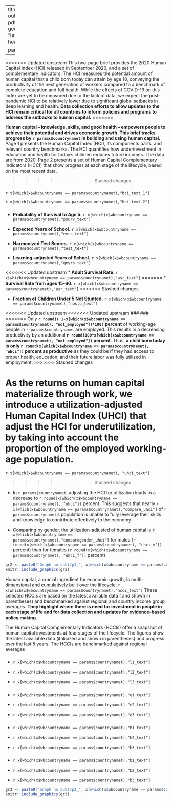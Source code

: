 

---
title: "`r params$countrynamet``r params$extra`"
output:
  pdf_document: 
    keep_tex: true
  latex_engine: pdflatex
  fig_caption: yes
  urlcolor: blue
fontsize: 9pt
geometry: "left=1.3cm,right=1.3cm,top=1.5cm,bottom=0.5cm"
header-includes:  \usepackage{fancyhdr} 
  \usepackage{graphicx}
  \usepackage{eurosym}
  \usepackage{datetime}
  \usepackage{booktabs,xcolor} \pagestyle{fancy}  
  \fancypagestyle{plain}{\pagestyle{fancy}}
  \pagenumbering{gobble}
  \renewcommand\thefootnote{\textcolor{black}{\arabic{footnote}}}
  \usepackage{pagecolor}
  \pagecolor{white}
  \usepackage{fourier}
  \usepackage[fontsize=8.7pt]{scrextend}
  \usepackage{float}
  \restylefloat{table}
  \usepackage{xcolor}
  \usepackage{multicol}
  \newcommand{\hideFromPandoc}[1]{#1}
  \hideFromPandoc{
    \let\Begin\begin
    \let\End\end
  }
  \usepackage{caption}
  \captionsetup{skip=0pt}
  \usepackage{hyperref}
  \usepackage{array}
  \usepackage{varwidth}
  \hypersetup{
      colorlinks=true,
      linkcolor=blue,
      filecolor=magenta,      
      urlcolor=cyan,
  }
  \urlstyle{same}
  \usepackage{enumitem}
  \setlist{leftmargin=*}
  \pagenumbering{gobble}
  \usepackage{numprint}
  \usepackage{fbox}
  
params:
  countrynamet: "Afghanistan"
  extra: ""

---
\definecolor{bondiblue}{rgb}{0.0, 0.58, 0.71}
\definecolor{steelblue}{rgb}{0.27, 0.51, 0.71}
\definecolor{brickred}{rgb}{0.8, 0.25, 0.33}
\newcommand\boldblue[1]{\textcolor{bondiblue}{\textbf{#1}}}

<<<<<<< Updated upstream
This two-page brief provides the 2020 Human Capital Index (HCI) released in September 2020, and a set of complementary indicators. The HCI measures the potential amount of human capital that a child born today can attain by age 18, conveying the productivity of the next generation of workers compared to a benchmark of complete education and full health. While the effects of COVID-19 on this index are yet to be measured due to the lack of data, we expect the post-pandemic HCI to be relatively lower due to significant global setbacks in deep learning and health. **Data collection efforts to allow updates to the HCI remain critical for all countries to inform policies and programs to address the setbacks to human capital.**
=======
\vspace{2.3em}


**Human capital – knowledge, skills, and good health – empowers people to achieve their potential and drives economic growth. This brief tracks progress by `r params$countrynamet` in building and using human capital.** Page 1 presents the Human Capital Index (HCI), its components parts, and relevant country benchmarks. The HCI quantifies how underinvestment in education and health for today’s children reduces future incomes. The data are from 2020. Page 2 presents a set of Human Capital Complementary Indicators (HCCI) that show progress at each stage of the lifecycle, based on the most recent data.

\vspace{0.5em}
>>>>>>> Stashed changes

\Begin{multicols}{2}

### \boldblue{T\small{HE HUMAN CAPITAL INDEX}}###

`r x[which(x$wbcountryname == params$countrynamet),"hci_text_1"]` 

`r x[which(x$wbcountryname == params$countrynamet),"hci_text_2"]` 

### \boldblue{T\small{HE HUMAN CAPITAL INDEX COMPONENTS}}###

* **Probability of Survival to Age 5.** `r x[which(x$wbcountryname == params$countrynamet),"psurv_text"]`

* **Expected Years of School.** `r x[which(x$wbcountryname == params$countrynamet),"eyrs_text"]`

* **Harmonized Test Scores.** `r x[which(x$wbcountryname == params$countrynamet),"test_text"]`

* **Learning-adjusted Years of School.** `r x[which(x$wbcountryname == params$countrynamet),"qeyrs_text"]`

<<<<<<< Updated upstream
* **Adult Survival Rate.** `r x[which(x$wbcountryname == params$countrynamet),"asr_text"]`
=======
* **Survival Rate from ages 15-60.** `r x[which(x$wbcountryname == params$countrynamet),"asr_text"]`
>>>>>>> Stashed changes

* **Fraction of Children Under 5 Not Stunted.** `r x[which(x$wbcountryname == params$countrynamet),"nostu_text"]`


<<<<<<< Updated upstream
<<<<<<< Updated upstream
### \boldblue{U\small{TILIZATION-ADJUSTED HUMAN CAPITAL}}###
=======
Only **`r round(( 1-x[which(x$wbcountryname == params$countrynamet), "not_employed"])*100)` percent** of working-age people in `r params$countrynamet` are employed. This results in a decreasing productivity by an additional  **`r round(100*x[which(x$wbcountryname == params$countrynamet), "not_employed"])` percent**. Thus, **a child born today is only `r round(x[which(x$wbcountryname == params$countrynamet), "uhci"])` percent as productive** as they could be if they had access to proper health, education, and their future labor was fully utilized in employment.
>>>>>>> Stashed changes

As the returns on human capital materialize through work, we introduce a utilization-adjusted Human Capital Index (UHCI) that adjust the HCI for underutilization, by taking into account the proportion of the employed working-age population. 
=======
`r x[which(x$wbcountryname == params$countrynamet), "uhci_text"]`

>>>>>>> Stashed changes

* In `r params$countrynamet`, adjusting the HCI for utilization leads to a decrease to `r round(x[which(x$wbcountryname == params$countrynamet), "uhci"])` percent. This suggests that nearly `r x[which(x$wbcountryname == params$countrynamet),"compare_uhci"]` of `r params$countrynamet`'s population is unable to fully leverage their skills and knowledge to contribute effectively to the economy.

* Comparing by gender, the utilization-adjusted of human capital is `r x[which(x$wbcountryname == params$countrynamet),"comparegender_uhci"]` for males (`r round(x[which(x$wbcountryname == params$countrynamet), "uhci_m"])` percent) than for females (`r round(x[which(x$wbcountryname == params$countrynamet), "uhci_f"])` percent)

\vspace{-0.5mm}
\begin{table}[H]
\renewcommand{\tabcolsep}{0.8mm}
\begin{tabular}{m{0.3\textwidth}>{\centering\arraybackslash}m{0.054\textwidth}>{\centering\arraybackslash}m{0.054\textwidth}>{\centering\arraybackslash}m{0.054\textwidth}}
\\\textbf{     }   &    &             &  \\ \hline
                         &      &              & \\
\textbf{ Human Capital and Utilization   } & \textbf{ Boys} & \textbf{ Girls} &  \textbf{ Overall} \\\hline
\vspace{-1mm} \\
Human Capital Index (HCI) &   `r x[which(x$wbcountryname == params$countrynamet),"hci_m_table_t"]` &   `r x[which(x$wbcountryname == params$countrynamet),"hci_f_table_t"]` &    `r x[which(x$wbcountryname == params$countrynamet),"hci_table_t"]`\\
Utilization-Adjusted Human Capital Index (UHCI) & `r x[which(x$wbcountryname == params$countrynamet),"uhci_m_table_t"]`  &  `r x[which(x$wbcountryname == params$countrynamet),"uhci_f_table_t"]` & `r x[which(x$wbcountryname == params$countrynamet),"uhci_table_t"]` \\
                         & \multicolumn{1}{l}{} & \multicolumn{1}{l}{} &    
\vspace{-4mm}
\\\hline
\end{tabular}
\vspace{1mm} 
\end{table}

```r
gr2 <- paste0("Graph no subt/p1_", x[which(x$wbcountryname == params$countrynamet),"wbcode"],"_all", params$extra,".jpg")
knitr::include_graphics(gr2)
```

\vfill

\End{multicols}


\newpage

\vspace{3mm} 

Human capital, a crucial ingredient for economic growth, is multi-dimensional and cumulatively built over the lifecycle. `r x[which(x$wbcountryname == params$countrynamet),"hcci_text"]` These selected HCCIs are based on the latest available data (\emph{italicized} and shown in parentheses) and benchmarked against regional and country income group averages. **They highlight where there is need for investment in people in each stage of life and for data collection and updates for evidence-based policy making.**

The Human Capital Complementary Indicators (HCCIs) offer a snapshot of human capital investments at four stages of the lifecycle. The figures show the latest available data (italicized and shown in parentheses) and progress over the last 5 years. The HCCIs are benchmarked against regional averages

\vspace{1mm}

\Begin{multicols}{2}

### \boldblue{E\small{ARLY CHILDHOOD}}###

* `r x[which(x$wbcountryname == params$countrynamet),"l1_text"]`

* `r x[which(x$wbcountryname == params$countrynamet),"l2_text"]`

* `r x[which(x$wbcountryname == params$countrynamet),"l3_text"]`


### \boldblue{S\small{CHOOL AGE}}###

* `r x[which(x$wbcountryname == params$countrynamet),"e1_text"]`

* `r x[which(x$wbcountryname == params$countrynamet),"e2_text"]`

* `r x[which(x$wbcountryname == params$countrynamet),"e3_text"]`

### \boldblue{Y\small{OUTH}}###

* `r x[which(x$wbcountryname == params$countrynamet),"h1_text"]`

* `r x[which(x$wbcountryname == params$countrynamet),"h2_text"]`

* `r x[which(x$wbcountryname == params$countrynamet),"h3_text"]`

### \boldblue{A\small{DULTS \& ELDERLY}}###

* `r x[which(x$wbcountryname == params$countrynamet),"b1_text"]`

* `r x[which(x$wbcountryname == params$countrynamet),"b2_text"]`

* `r x[which(x$wbcountryname == params$countrynamet),"b3_text"]`


```r
gr3 <- paste0("Graph no subt/p2_", x[which(x$wbcountryname == params$countrynamet),"wbcode"], "_stages", params$extra,".jpg")
knitr::include_graphics(gr3)
```

\End{multicols}